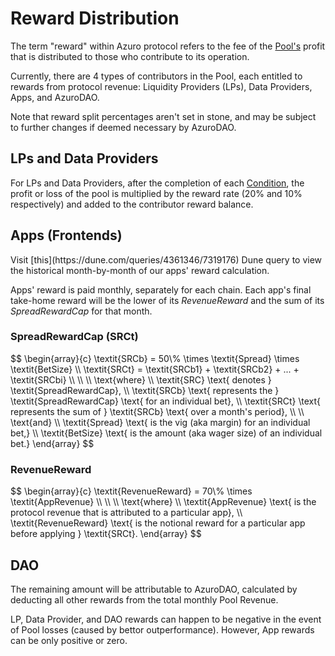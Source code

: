 
# Reward Distribution

The term "reward" within Azuro protocol refers to the fee of the [Pool's](https://gem.azuro.org/knowledge-hub/how-azuro-works/components/pools) profit that is distributed to those who contribute to its operation.

Currently, there are 4 types of contributors in the Pool, each entitled to rewards from protocol revenue: Liquidity Providers (LPs), Data Providers, Apps, and AzuroDAO.

Note that reward split percentages aren't set in stone, and may be subject to further changes if deemed necessary by AzuroDAO.

## LPs and Data Providers

For LPs and Data Providers, after the completion of each [Condition](/knowledge-hub/how-azuro-works/components/conditions), the profit or loss of the pool is multiplied by the reward rate (20% and 10% respectively) and added to the contributor reward balance.

## Apps (Frontends)

<Callout type="info">
Visit [this](https://dune.com/queries/4361346/7319176) Dune query to view the historical month-by-month of our apps' reward calculation.
</Callout>

Apps' reward is paid monthly, separately for each chain. Each app's final take-home reward will be the lower of its *RevenueReward* and the sum of its *SpreadRewardCap* for that month.

### SpreadRewardCap (SRCt)

<Formula>
$$
\begin{array}{c}
\textit{SRCb} = 50\% \times \textit{Spread} \times \textit{BetSize} \\
\textit{SRCt} = \textit{SRCb1} + \textit{SRCb2} + ... + \textit{SRCbi} \\
\\
\\
\text{where} \\
\textit{SRC} \text{ denotes } \textit{SpreadRewardCap}, \\
\textit{SRCb} \text{ represents the } \textit{SpreadRewardCap} \text{ for an individual bet}, \\
\textit{SRCt} \text{ represents the sum of } \textit{SRCb} \text{ over a month's period}, \\
\\
\text{and} \\
\textit{Spread} \text{ is the vig (aka margin) for an individual bet,} \\
\textit{BetSize} \text{ is the amount (aka wager size) of an individual bet.}
\end{array}
$$
</Formula>

### RevenueReward

<Formula>
$$
\begin{array}{c}
\textit{RevenueReward} = 70\% \times \textit{AppRevenue} \\
\\
\\
\text{where} \\
\textit{AppRevenue} \text{ is the protocol revenue that is attributed to a particular app}, \\
\textit{RevenueReward} \text{ is the notional reward for a particular app before applying } \textit{SRCt}.
\end{array}
$$
</Formula>

## DAO

The remaining amount will be attributable to AzuroDAO, calculated by deducting all other rewards from the total monthly Pool Revenue.

<Callout type="info">
LP, Data Provider, and DAO rewards can happen to be negative in the event of Pool losses (caused by bettor outperformance). However, App rewards can be only positive or zero.
</Callout>
